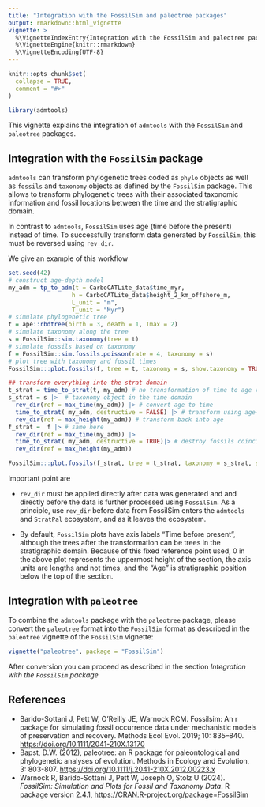 ```yaml
---
title: "Integration with the FossilSim and paleotree packages"
output: rmarkdown::html_vignette
vignette: >
  %\VignetteIndexEntry{Integration with the FossilSim and paleotree packages}
  %\VignetteEngine{knitr::rmarkdown}
  %\VignetteEncoding{UTF-8}
---
```


```r
knitr::opts_chunk$set(
  collapse = TRUE,
  comment = "#>"
)
```

```r
library(admtools)
```

This vignette explains the integration of `admtools` with the `FossilSim` and `paleotree` packages.

## Integration with the `FossilSim` package

`admtools` can transform phylogenetic trees coded as `phylo` objects as well as `fossils` and `taxonomy` objects as defined by the `FossilSim` package. This allows to transform phylogenetic trees with their associated taxonomic information and fossil locations between the time and the stratigraphic domain.

In contrast to `admtools`, `FossilSim` uses age (time before the present) instead of time. To successfully transform data generated by `FossilSim`, this must be reversed using `rev_dir`.

We give an example of this workflow

```r
set.seed(42)
# construct age-depth model
my_adm = tp_to_adm(t = CarboCATLite_data$time_myr,
                  h = CarboCATLite_data$height_2_km_offshore_m,
                  L_unit = "m",
                  T_unit = "Myr")
# simulate phylogenetic tree
t = ape::rbdtree(birth = 3, death = 1, Tmax = 2)
# simulate taxonomy along the tree
s = FossilSim::sim.taxonomy(tree = t)
# simulate fossils based on taxonomy
f = FossilSim::sim.fossils.poisson(rate = 4, taxonomy = s)
# plot tree with taxonomy and fossil times
FossilSim:::plot.fossils(f, tree = t, taxonomy = s, show.taxonomy = TRUE)

## transform everything into the strat domain
t_strat = time_to_strat(t, my_adm) # no transformation of time to age required
s_strat = s |>  # taxonomy object in the time domain
  rev_dir(ref = max_time(my_adm)) |> # convert age to time
  time_to_strat( my_adm, destructive = FALSE) |> # transform using age-depth model
  rev_dir(ref = max_height(my_adm)) # transform back into age
f_strat =  f |> # same here
  rev_dir(ref = max_time(my_adm)) |>
  time_to_strat( my_adm, destructive = TRUE)|> # destroy fossils coinciding with gaps
  rev_dir(ref = max_height(my_adm))

FossilSim:::plot.fossils(f_strat, tree = t_strat, taxonomy = s_strat, show.taxonomy = TRUE)
```

Important point are

-   `rev_dir` must be applied directly after data was generated and and directly before the data is further processed using `FossilSim`. As a principle, use `rev_dir` before data from FossilSim enters the `admtools` and `StratPal` ecosystem, and as it leaves the ecosystem.

-   By default, `FossilSim` plots have axis labels "Time before present", although the trees after the transformation can be trees in the stratigraphic domain. Because of this fixed reference point used, 0 in the above plot represents the uppermost height of the section, the axis units are lengths and not times, and the "Age" is stratigraphic position below the top of the section.

## Integration with `paleotree`

To combine the `admtools` package with the `paleotree` package, please convert the `paleotree` format into the `FossilSim` format as described in the `paleotree` vignette of the `FossilSim` vignette:

```r
vignette("paleotree", package = "FossilSim")
```

After conversion you can proceed as described in the section *Integration with the `FossilSim` package*

## References

-   Barido-Sottani J, Pett W, O'Reilly JE, Warnock RCM. Fossilsim: An r package for simulating fossil occurrence data under mechanistic models of preservation and recovery. Methods Ecol Evol. 2019; 10: 835--840. <https://doi.org/10.1111/2041-210X.13170>
-   Bapst, D.W. (2012), paleotree: an R package for paleontological and phylogenetic analyses of evolution. Methods in Ecology and Evolution, 3: 803-807. <https://doi.org/10.1111/j.2041-210X.2012.00223.x>
-   Warnock R, Barido-Sottani J, Pett W, Joseph O, Stolz U (2024). *FossilSim: Simulation and Plots for Fossil and Taxonomy Data*. R package version 2.4.1, <https://CRAN.R-project.org/package=FossilSim>
